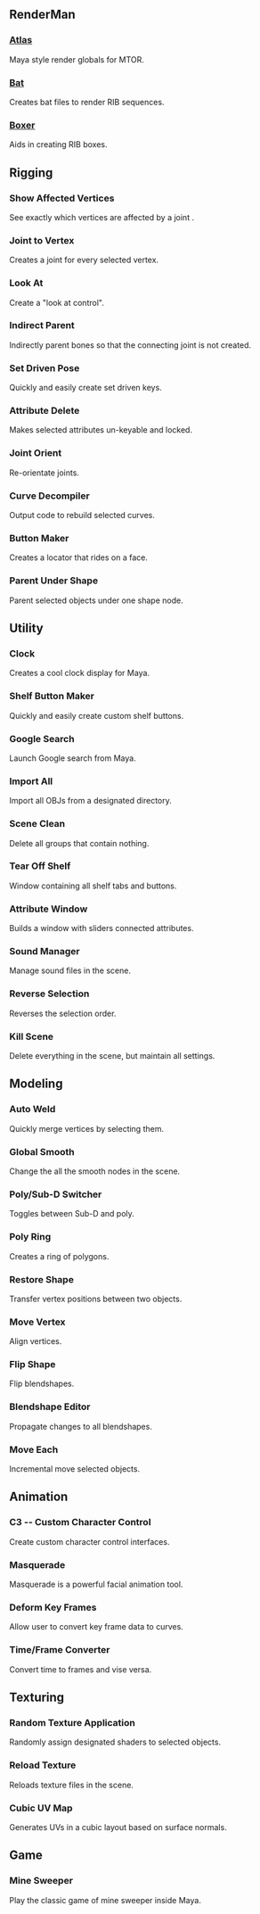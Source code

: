 == RenderMan ==
=== [[http://www.keegan3d.com/renderman/mel/atlas.htm|Atlas]] === 
{{atlas.gif}}
Maya style render globals for MTOR.

=== [[http://www.keegan3d.com/renderman/mel/bat.htm|Bat]] === 
{{bat.gif}}
Creates bat files to render RIB sequences.

=== [[http://www.keegan3d.com/renderman/mel/boxer.htm|Boxer]] ===
{{boxer.gif}}
Aids in creating RIB boxes.

== Rigging ==
=== Show Affected Vertices ===
{{showAffectedVert.gif}}
See exactly which vertices are affected by a joint .

=== Joint to Vertex ===
{{jointToVertex.gif}}
Creates a joint for every selected vertex.

=== Look At ===
{{lookAt.gif}}
Create a "look at control".

=== Indirect Parent ===
{{indirectParent.gif}}
Indirectly parent bones so that the connecting joint is not created.

=== Set Driven Pose ===
{{setDrivenPose.gif}}
Quickly and easily create set driven keys.

=== Attribute Delete ===
{{attrDelete.gif}}
Makes selected attributes un-keyable and locked.

=== Joint Orient ===
{{jointOrient.gif}}
Re-orientate joints.

=== Curve Decompiler ===
{{curveDecompiler.gif}}
Output code to rebuild selected curves.

=== Button Maker ===
{{buttonMaker.gif}}
Creates a locator that rides on a face.

=== Parent Under Shape ===
{{parentUnderShape.gif}}
Parent selected objects under one shape node.

== Utility ==
=== Clock ===
{{clock.gif}}
Creates a cool clock display for Maya.

=== Shelf Button Maker ===
{{shelfButtonMaker.gif}}
Quickly and easily create custom shelf buttons.

=== Google Search ===
{{googleSearch.gif}}
Launch Google search from Maya.

=== Import All ===
{{importAll.gif}}
Import all OBJs from a designated directory.

=== Scene Clean ===
{{sceneClean.gif}}
Delete all groups that contain nothing.

=== Tear Off Shelf ===
{{tearOffShelf.gif}}
Window containing all shelf tabs and buttons.

=== Attribute Window ===
{{attrWindow.gif}}
Builds a window with sliders connected attributes.

=== Sound Manager ===
{{soundManager.gif}}
Manage sound files in the scene.

=== Reverse Selection ===
{{reverseSelection.gif}}
Reverses the selection order.

=== Kill Scene ===
{{killScene.gif}}
Delete everything in the scene, but maintain all settings.

== Modeling ==
=== Auto Weld ===
{{autoWeld.gif}}
Quickly merge vertices by selecting them.

=== Global Smooth ===
{{globalSmooth.gif}}
Change the all the smooth nodes in the scene.

=== Poly/Sub-D Switcher ===
{{polySubSwitcher.gif}}
Toggles between Sub-D and poly.

=== Poly Ring ===
{{polyRing.gif}}
Creates a ring of polygons.

=== Restore Shape ===
{{restoreShape.gif}}
Transfer vertex positions between two objects.

=== Move Vertex ===
{{moveVertex.gif}}
Align vertices.

=== Flip Shape ===
{{flipShape.gif}}
Flip blendshapes.

=== Blendshape Editor ===
{{blendshapeEditor.gif}}
Propagate changes to all blendshapes.

=== Move Each ===
{{moveEach.gif}}
Incremental move selected objects.

== Animation ==
=== C3 -- Custom Character Control ===
{{C3.gif}}
Create custom character control interfaces.

=== Masquerade ===
{{Masquerade.gif}}
Masquerade is a powerful facial animation tool.

=== Deform Key Frames ===
{{deformKey.gif}}
Allow user to convert key frame data to curves.

=== Time/Frame Converter ===
{{TFconverter.gif}}
Convert time to frames and vise versa.

== Texturing ==
=== Random Texture Application ===
{{randTexApp.gif}}
Randomly assign designated shaders to selected objects.

=== Reload Texture ===
{{reloadTextures.gif}}
Reloads texture files in the scene.

=== Cubic UV Map ===
{{cubicMap.gif}}
Generates UVs in a cubic layout based on surface normals.

== Game ==
=== Mine Sweeper ===
{{mineSweeper.gif}}
Play the classic game of mine sweeper inside Maya.